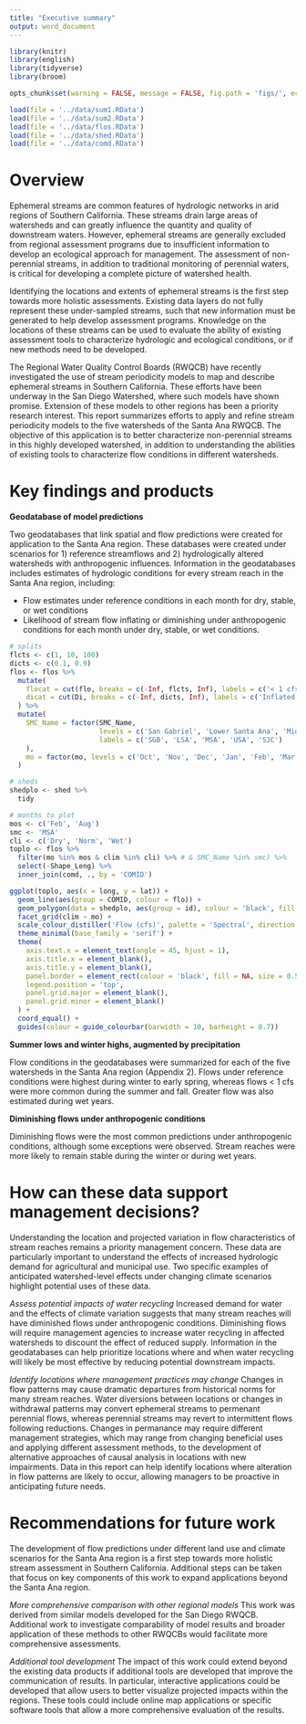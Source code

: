 ```yaml
---
title: "Executive summary"
output: word_document
---
```


```r
library(knitr)
library(english)
library(tidyverse)
library(broom)

opts_chunk$set(warning = FALSE, message = FALSE, fig.path = 'figs/', echo = F)

load(file = '../data/sum1.RData')
load(file = '../data/sum2.RData')
load(file = '../data/flos.RData')
load(file = '../data/shed.RData')
load(file = '../data/comd.RData')
```

# Overview

Ephemeral streams are common features of hydrologic networks in arid regions of Southern California.  These streams drain large areas of watersheds and can greatly influence the quantity and quality of downstream waters.  However, ephemeral streams are generally excluded from regional assessment programs due to insufficient information to develop an ecological approach for management.  The assessment of non-perennial streams, in addition to traditional monitoring of perennial waters, is critical for developing a complete picture of watershed health.  

Identifying the locations and extents of ephemeral streams is the first step towards more holistic assessments.  Existing data layers do not fully represent these under-sampled streams, such that new information must be generated to help develop assessment programs.  Knowledge on the locations of these streams can be used to evaluate the ability of existing assessment tools to characterize hydrologic and ecological conditions, or if new methods need to be developed.  

The Regional Water Quality Control Boards (RWQCB) have recently investigated the use of stream periodicity models to map and describe ephemeral streams in Southern California.  These efforts have been underway in the San Diego Watershed, where such models have shown promise. Extension of these models to other regions has been a priority research interest.  This report summarizes efforts to apply and refine stream periodicity models to the five watersheds of the Santa Ana RWQCB.  The objective of this application is to better characterize non-perennial streams in this highly developed watershed, in addition to understanding the abilities of existing tools to characterize flow conditions in different watersheds.

# Key findings and products

**Geodatabase of model predictions**

Two geodatabases that link spatial and flow predictions were created for application to the Santa Ana region.  These databases were created under scenarios for 1) reference streamflows and 2) hydrologically altered watersheds with anthropogenic influences. Information in the geodatabases includes estimates of hydrologic conditions for every stream reach in the Santa Ana region, including:

* Flow estimates under reference conditions in each month for dry, stable, or wet conditions
* Likelihood of stream flow inflating or diminishing under anthropogenic conditions for each month under dry, stable, or wet conditions.

```r
# splits
flcts <- c(1, 10, 100)
dicts <- c(0.1, 0.9)
flos <- flos %>% 
  mutate(
    flocat = cut(flo, breaks = c(-Inf, flcts, Inf), labels = c('< 1 cfs', '1 - 10 cfs', '10 - 100 cfs', '> 100 cfs')),
    dicat = cut(Di, breaks = c(-Inf, dicts, Inf), labels = c('Inflated', 'Stable', 'Diminished'))
  ) %>% 
  mutate(
    SMC_Name = factor(SMC_Name, 
                      levels = c('San Gabriel', 'Lower Santa Ana', 'Middle Santa Ana', 'Upper Santa Ana', 'San Jacinto'), 
                      labels = c('SGB', 'LSA', 'MSA', 'USA', 'SJC')
    ), 
    mo = factor(mo, levels = c('Oct', 'Nov', 'Dec', 'Jan', 'Feb', 'Mar', 'Apr', 'May', 'Jun', 'Jul', 'Aug', 'Sep'))
  )

# sheds
shedplo <- shed %>% 
  tidy

# months to plot
mos <- c('Feb', 'Aug')
smc <- 'MSA'
cli <- c('Dry', 'Norm', 'Wet')
toplo <- flos %>% 
  filter(mo %in% mos & clim %in% cli) %>% # & SMC_Name %in% smc) %>% 
  select(-Shape_Leng) %>% 
  inner_join(comd, ., by = 'COMID')

ggplot(toplo, aes(x = long, y = lat)) + 
  geom_line(aes(group = COMID, colour = flo)) + 
  geom_polygon(data = shedplo, aes(group = id), colour = 'black', fill = NA) + 
  facet_grid(clim ~ mo) + 
  scale_colour_distiller('Flow (cfs)', palette = 'Spectral', direction = 1) + #, trans = 'log10') + 
  theme_minimal(base_family = 'serif') +
  theme(
    axis.text.x = element_text(angle = 45, hjust = 1), 
    axis.title.x = element_blank(), 
    axis.title.y = element_blank(),
    panel.border = element_rect(colour = 'black', fill = NA, size = 0.5), 
    legend.position = 'top', 
    panel.grid.major = element_blank(), 
    panel.grid.minor = element_blank()
  ) +
  coord_equal() + 
  guides(colour = guide_colourbar(barwidth = 10, barheight = 0.7))
```

**Summer lows and winter highs, augmented by precipitation**

Flow conditions in the geodatabases were summarized for each of the five watersheds in the Santa Ana region (Appendix 2). Flows under reference conditions were highest during winter to early spring, whereas flows < 1 cfs were more common during the summer and fall. Greater flow was also estimated during wet years. 

**Diminishing flows under anthropogenic conditions**

Diminishing flows were the most common predictions under anthropogenic conditions, although some exceptions were observed.  Stream reaches were more likely to remain stable during the winter or during wet years.   

# How can these data support management decisions?

Understanding the location and projected variation in flow characteristics of stream reaches remains a priority management concern.  These data are particularly important to understand the effects of increased hydrologic demand for agricultural and municipal use. Two specific examples of anticipated watershed-level effects under changing climate scenarios highlight potential uses of these data. 

*Assess potential impacts of water recycling* Increased demand for water and the effects of climate variation suggests that many stream reaches will have diminished flows under anthropogenic conditions. Diminishing flows will require management agencies to increase water recycling in affected watersheds to discount the effect of reduced supply.  Information in the geodatabases can help prioritize locations where and when water recycling will likely be most effective by reducing potential downstream impacts.

*Identify locations where management practices may change* Changes in flow patterns may cause dramatic departures from historical norms for many stream reaches.  Water diversions between locations or changes in withdrawal patterns may convert ephemeral streams to permenant perennial flows, whereas perennial streams may revert to intermittent flows following reductions. Changes in permanance may require different management strategies, which may range from changing beneficial uses and applying different assessment methods, to the development of alternative approaches of causal analysis in locations with new impairments. Data in this report can help identify locations where alteration in flow patterns are likely to occur, allowing managers to be proactive in anticipating future needs.

# Recommendations for future work

The development of flow predictions under different land use and climate scenarios for the Santa Ana region is a first step towards more holistic stream assessment in Southern California. Additional steps can be taken that focus on key components of this work to expand applications beyond the Santa Ana region. 

*More comprehensive comparison with other regional models* This work was derived from similar models developed for the San Diego RWQCB. Additional work to investigate comparability of model results and broader application of these methods to other RWQCBs would facilitate more comprehensive assessments.

*Additional tool development* The impact of this work could extend beyond the existing data products if additional tools are developed that improve the communication of results.  In particular, interactive applications could be developed that allow users to better visualize projected impacts within the regions.  These tools could include online map applications or specific software tools that allow a more comprehensive evaluation of the results. 



